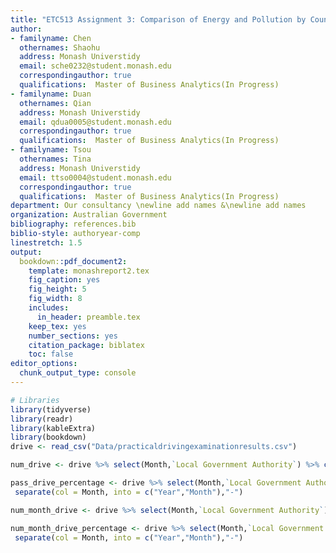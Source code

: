 ```yaml
---
title: "ETC513 Assignment 3: Comparison of Energy and Pollution by Country"
author:
- familyname: Chen
  othernames: Shaohu
  address: Monash Universtidy
  email: sche0232@student.monash.edu
  correspondingauthor: true
  qualifications:  Master of Business Analytics(In Progress)
- familyname: Duan
  othernames: Qian
  address: Monash Universtidy
  email: qdua0005@student.monash.edu
  correspondingauthor: true
  qualifications:  Master of Business Analytics(In Progress)
- familyname: Tsou
  othernames: Tina
  address: Monash Universtidy
  email: ttso0004@student.monash.edu
  correspondingauthor: true
  qualifications:  Master of Business Analytics(In Progress)
department: Our consultancy \newline add names &\newline add names
organization: Australian Government 
bibliography: references.bib
biblio-style: authoryear-comp
linestretch: 1.5
output:
  bookdown::pdf_document2:
    template: monashreport2.tex
    fig_caption: yes
    fig_height: 5
    fig_width: 8
    includes:
      in_header: preamble.tex
    keep_tex: yes
    number_sections: yes
    citation_package: biblatex
    toc: false
editor_options: 
  chunk_output_type: console
---
```


```r
# Libraries
library(tidyverse)
library(readr)
library(kableExtra)
library(bookdown)
drive <- read_csv("Data/practicaldrivingexaminationresults.csv")
```

\section*{Introduction}




\section*{Step 1}

```r
num_drive <- drive %>% select(Month,`Local Government Authority`) %>% count(Month,`Local Government Authority`)%>% arrange(desc(Month)) 

pass_drive_percentage <- drive %>% select(Month,`Local Government Authority`,`Exam Result`) %>% count(Month,`Local Government Authority`,`Exam Result`) %>% arrange(desc(Month)) %>% rename(num = n) %>% right_join(num_drive) %>% mutate(percentage = num/n) %>% filter(`Exam Result` == 'PASS') %>% rename(pass_num = num, tatal_num = n) %>% select(-`Exam Result`) %>%
 separate(col = Month, into = c("Year","Month"),"-")
```

```r
num_month_drive <- drive %>% select(Month,`Local Government Authority`) %>% count(Month)

num_month_drive_percentage <- drive %>% select(Month,`Local Government Authority`,`Exam Result`) %>% count(Month,`Exam Result`)%>% arrange(desc(Month)) %>% rename(num = n) %>% right_join(num_month_drive)%>% mutate(month_percentage = num/n) %>% filter(`Exam Result` == 'PASS') %>% rename(pass_num = num, tatal_num = n) %>% select(-`Exam Result`) %>%
 separate(col = Month, into = c("Year","Month"),"-")
```




\section*{Step 2}


\section*{Step 3}

